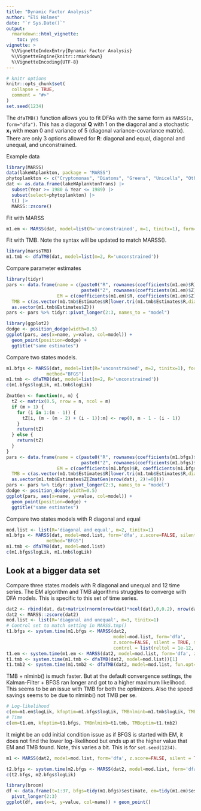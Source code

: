 ```yaml
---
title: "Dynamic Factor Analysis"
author: "Eli Holmes"
date: "`r Sys.Date()`"
output: 
  rmarkdown::html_vignette:
    toc: yes
vignette: >
  %\VignetteIndexEntry{Dynamic Factor Analysis}
  %\VignetteEngine{knitr::rmarkdown}
  %\VignetteEncoding{UTF-8}
---
```


\newcommand{\QQ}{\mathbf{Q}}
\newcommand{\RR}{\mathbf{R}}
\newcommand{\xx}{\mathbf{x}}

```r
# knitr options
knitr::opts_chunk$set(
  collapse = TRUE,
  comment = "#>"
)
set.seed(1234)
```

The `dfaTMB()` function allows you to fit DFAs with the same form as `MARSS(x, form="dfa")`. This has a diagonal $\QQ$ with 1 on the diagonal and a stochastic $\xx_1$ with mean 0 and variance of 5 (diagonal variance-covariance matrix). There are only 3 options allowed for $\RR$:
diagonal and equal, diagonal and unequal, and unconstrained.

Example data

```r
library(MARSS)
data(lakeWAplankton, package = "MARSS")
phytoplankton <- c("Cryptomonas", "Diatoms", "Greens", "Unicells", "Other.algae")
dat <- as.data.frame(lakeWAplanktonTrans) |>
  subset(Year >= 1980 & Year <= 1989) |>
  subset(select=phytoplankton) |>
  t() |>
  MARSS::zscore()
```

Fit with MARSS
```r
m1.em <- MARSS(dat, model=list(R='unconstrained', m=1, tinitx=1), form='dfa', z.score=FALSE, silent = TRUE)
```

Fit with TMB. Note the syntax will be updated to match MARSS().
```r
library(marssTMB)
m1.tmb <- dfaTMB(dat, model=list(m=2, R='unconstrained'))
```

Compare parameter estimates
```r
library(tidyr)
pars <- data.frame(name = c(paste0("R", rownames(coefficients(m1.em)$R)),
                            paste0("Z", rownames(coefficients(m1.em)$Z))),
                   EM = c(coefficients(m1.em)$R, coefficients(m1.em)$Z),
  TMB = c(as.vector(m1.tmb$Estimates$R[lower.tri(m1.tmb$Estimates$R,diag=TRUE)]),
  as.vector(m1.tmb$Estimates$Z)))
pars <- pars %>% tidyr::pivot_longer(2:3, names_to = "model")
```

```r
library(ggplot2)
dodge <- position_dodge(width=0.5)
ggplot(pars, aes(x=name, y=value, col=model)) +
  geom_point(position=dodge) +
  ggtitle("same estimates")
```


Compare two states models.
```r
m1.bfgs <- MARSS(dat, model=list(R='unconstrained', m=2, tinitx=1), form='dfa', z.score=FALSE, silent = TRUE,
               method="BFGS")
m1.tmb <- dfaTMB(dat, model=list(m=2, R='unconstrained'))
c(m1.bfgs$logLik, m1.tmb$logLik)
```

```r
ZmatGen <- function(n, m) {
  tZ <- matrix(0.5, nrow = n, ncol = m)
  if (m > 1) {
    for (i in 1:(m - 1)) {
      tZ[i, (m - (m - 2) + (i - 1)):m] <- rep(0, m - 1 - (i - 1))
    }
    return(tZ)
  } else {
    return(tZ)
  }
}
pars <- data.frame(name = c(paste0("R", rownames(coefficients(m1.bfgs)$R)),
                            paste0("Z", rownames(coefficients(m1.bfgs)$Z))),
                   EM = c(coefficients(m1.bfgs)$R, coefficients(m1.bfgs)$Z),
  TMB = c(as.vector(m1.tmb$Estimates$R[lower.tri(m1.tmb$Estimates$R,diag=TRUE)]),
  as.vector(m1.tmb$Estimates$Z[ZmatGen(nrow(dat), 2)!=0])))
pars <- pars %>% tidyr::pivot_longer(2:3, names_to = "model")
dodge <- position_dodge(width=0.5)
ggplot(pars, aes(x=name, y=value, col=model)) +
  geom_point(position=dodge) +
  ggtitle("same estimates")
```

Compare two states models with R diagonal and equal
```r
mod.list <- list(R='diagonal and equal', m=2, tinitx=1)
m1.bfgs <- MARSS(dat, model=mod.list, form='dfa', z.score=FALSE, silent = TRUE,
               method="BFGS")
m1.tmb <- dfaTMB(dat, model=mod.list)
c(m1.bfgs$logLik, m1.tmb$logLik)
```

## Look at a bigger data set

Compare three states models with R diagonal and unequal and 12 time series. The EM algorithm and TMB algorithms struggles to converge with DFA models. This is specific to this set of time series.
```r
dat2 <- rbind(dat, dat+matrix(rnorm(nrow(dat)*ncol(dat),0,0.2), nrow(dat), ncol(dat)))
dat2 <- MARSS::zscore(dat2)
mod.list <- list(R='diagonal and unequal', m=3, tinitx=1)
# Control set to match setting in MARSS.tmp()
t1.bfgs <- system.time(m1.bfgs <- MARSS(dat2, 
                                        model=mod.list, form='dfa', 
                                        z.score=FALSE, silent = TRUE, method="BFGS", 
                                        control = list(reltol = 1e-12, maxit=2000)))[1]
t1.em <- system.time(m1.em <- MARSS(dat2, model=mod.list, form='dfa', z.score=FALSE, silent = TRUE))[1]
t1.tmb <- system.time(m1.tmb <- dfaTMB(dat2, model=mod.list))[1]
t1.tmb2 <- system.time(m1.tmb2 <- dfaTMB(dat2, model=mod.list, fun.opt="optim"))[1]
```

TMB + nlminb() is much faster. But at the default convergence settings, the Kalman-Filter + BFGS ran longer and got to a higher maximum likelihood. This seems to be an issue with TMB for both the optimizers. Also the speed savings seems to be
due to nlminb() not TMB per se.
```r
# Log-likelihood
c(em=m1.em$logLik, kfoptim=m1.bfgs$logLik, TMBnlminb=m1.tmb$logLik, TMBoptim=m1.tmb2$logLik)
# Time
c(em=t1.em, kfoptim=t1.bfgs, TMBnlminb=t1.tmb, TMBoptim=t1.tmb2)
```

It might be an odd initial condition issue as if BFGS is started with EM, it does not find the lower log-likelihood but ends up at the higher value that EM and TMB found. Note, this varies a bit. This is for `set.seed(1234)`.
```r
m1 <- MARSS(dat2, model=mod.list, form='dfa', z.score=FALSE, silent = TRUE, control = list(minit=1, maxit=10))

t2.bfgs <- system.time(m2.bfgs <- MARSS(dat2, model=mod.list, form='dfa', z.score=FALSE, silent = TRUE, method="BFGS", inits = m1))[1]
c(t2.bfgs, m2.bfgs$logLik)
```

```r
library(broom)
df <- data.frame(t=1:37, bfgs=tidy(m1.bfgs)$estimate, em=tidy(m1.em)$estimate) |>
  pivot_longer(2:3)
ggplot(df, aes(x=t, y=value, col=name)) + geom_point()
```